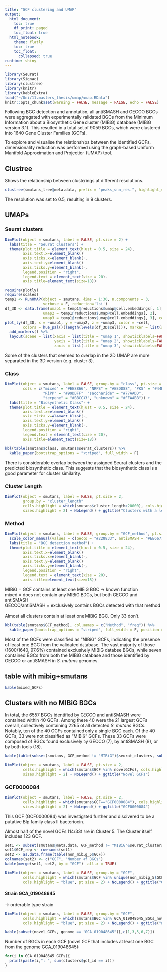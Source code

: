 ---
title: "GCF clustering and UMAP"
output:
  html_document:
    toc: true
    df_print: paged
    toc_float: true
  html_notebook: 
    theme: flatly
    toc: true
    toc_float:
      collapsed: true
runtime: shiny
---

```{r setup, include=FALSE}
library(Seurat)
library(Signac)
library(clustree)
library(knitr)
library(kableExtra)
load("~/Uni/11.masters_thesis/umap/umap.RData")
knitr::opts_chunk$set(warning = FALSE, message = FALSE, echo = FALSE)
```
Following BGC detection and annotation, all antiSMASH and GECCO BGCs were aggregated with experimentally validated BGCs from the Minimum Information about a Biosynthetic Gene cluster (MIBiG) database (MIBiG version 3.1). This resulted in a total set of 9059 BGCs, which were clustered into 1640 Gene Cluster Families (GCFs). 

To explore and visualise the relationships between the identified GCFs, dimensionality reduction was performed using the graph-based Uniform Manifold Approximation and Projection (UMAP) tool.

## Clustree
Shows the relationship between clusterings at different resolutions.
```{r clustree, fig.width = 10, fig.height = 12, fig.align='center'}
clustree(smutans_tree@meta.data, prefix = "peaks_snn_res.", highlight_core = TRUE)
```
The resolution was set to 0.5, resulting in 9 clusters.

## UMAPs
### Seurat clusters
```{r clusters, fig.width = 10.5, fig.height = 7, fig.align='center'}
DimPlot(object = smutans, label = FALSE, pt.size = 2) +
  labs(title = "Seurat Clusters") +
  theme(plot.title = element_text(hjust = 0.5, size = 24),
        axis.text.x=element_blank(),
        axis.ticks.x=element_blank(),
        axis.text.y=element_blank(),
        axis.ticks.y=element_blank(),
        legend.position = "right",
        legend.text = element_text(size = 20),
        axis.title=element_text(size=18))
```

```{r, fig.width = 10.5, fig.height = 7, fig.align='center'}
require(plotly)
require(scales)
temp1 <- RunUMAP(object = smutans, dims = 1:30, n.components = 3,
                 verbose = F, reduction='lsi')
df_3D <- data.frame(umap1 = temp1@reductions$umap@cell.embeddings[, 1], 
                 umap2 = temp1@reductions$umap@cell.embeddings[, 2],
                 umap3 = temp1@reductions$umap@cell.embeddings[, 3], cell = Idents(temp1))
plot_ly(df_3D, x = ~umap1, y = ~umap2, z = ~umap3, color = ~cell,
        colors = hue_pal()(length(levels(df_3D$cell))), marker = list(size = 3)) %>% 
  add_markers() %>%
  layout(scene = list(xaxis = list(title = "umap 1", showticklabels=FALSE), 
                      yaxis = list(title = "umap 2", showticklabels=FALSE),
                      zaxis = list(title = "umap 3", showticklabels=FALSE)))
```
Some of the clusters that seemed to overlap in the 2D UMAP are more separated in the 3D version (e.g. cluster 3).

### Class
```{r class, fig.width = 10.5, fig.height = 7, fig.align='center'}
DimPlot(object = smutans, label = FALSE, group.by = "class", pt.size = 2,
        cols = c("mixed" = "#EE8866", "NRPS" = "#EEDD88", "PKS" = "#44BB99", 
                 "RiPP" = "#99DDFF", "saccharide" = "#77AADD", 
                 "terpene" = "#BBCC33", "unknown" = "#FFAABB")) +
  labs(title = "Biosynthetic Class") +
  theme(plot.title = element_text(hjust = 0.5, size = 24),
        axis.text.x=element_blank(),
        axis.ticks.x=element_blank(),
        axis.text.y=element_blank(),
        axis.ticks.y=element_blank(),
        legend.position = "right",
        legend.text = element_text(size = 20),
        axis.title=element_text(size=18))
  
kbl(table(smutans$class, smutans$seurat_clusters)) %>%
  kable_paper(bootstrap_options = "striped", full_width = F)
```
There is considerable overlap between the assigned Seurat clusters and the predicted biosynthetic class. This suggests that the biosynthetic class is a good parameter for cluster similarity.

### Cluster Length
```{r clonability, fig.width = 10.5, fig.height = 7}
DimPlot(object = smutans, label = FALSE, pt.size = 2,
        group.by = "cluster_length", 
        cells.highlight = which(smutans$cluster_length>20000), cols.highlight = "#004488",
        sizes.highlight = 2) + NoLegend() + ggtitle("Clusters with a length > 20 Kbp")
```

### Method
```{r method, fig.width = 10.5, fig.height = 7, fig.align='center'}
DimPlot(object = smutans, label = FALSE, group.by = "GCF_method", pt.size = 2) + 
  scale_color_manual(values = c(Gecco = "#228833", antiSMASH = "#EE6677", MIBiG = "#004488", mixed = "#AA3377")) +
  labs(title = "BGC detection method") +
  theme(plot.title = element_text(hjust = 0.5, size = 24),
        axis.text.x=element_blank(),
        axis.ticks.x=element_blank(),
        axis.text.y=element_blank(),
        axis.ticks.y=element_blank(),
        legend.position = "right",
        legend.text = element_text(size = 20),
        axis.title=element_text(size=18))
```
MIBiG = GCF contains at least one MIBiG BGC -> known function  
mixed = does not contain any MIBiG BGCs, but both GECCO and antiSMASH  
GECCO/antiSMASH = exclusively contains BGCs detected with that method  
<br>
Almost all clusters contain at least one MIBiG BGC. Only 33 don't.
```{r method_table, fig.align='center'}
kbl(table(smutans$GCF_method), col.names = c("Method", "freq")) %>%
  kable_paper(bootstrap_options = "striped", full_width = F, position = "float_right")
```

Most of the GCFs were classified as “MIBiG” GCFs, indicating the presence of least one BGC from the validated database. The vast majority of those (1600/1640, 97.6%) contained exclusively MIBiG databse BGCs, while seven contained BGCs from both the MIBiG database and those identified by GECCO or antiSMASH in *S. mutans* genomes.

## table with mibig+smutans

```{r mibig_mixed}
kable(mixed_GCFs)
```


## Clusters with no MIBiG BGCs
In total, the 6557 BGCs identified by GECCO and antiSMASH were contained within 40 GCFs. Among these 40 were the 21 largest GCFs overall, collectively containing 2265 of all detected *S. mutans* BGCs. Notably, ten of the 40 GCFs contained only a single BGC each. Of the 40 GCFs, 33 were not classified as “MIBiG” GCFs. These 33 GCFs were composed of BGCs found exclusively by GECCO (7), by antiSMASH (8), or by both tools (18). 


```{r novel_1}
kable(table(subset(smutans, GCF_method != "MIBiG")$seurat_clusters, subset(smutans, GCF_method != "MIBiG")$class))
```

```{r novel_2, fig.width = 10.5, fig.height = 7}
DimPlot(object = smutans, label = FALSE, pt.size = 2,
        cells.highlight = which(smutans$GCF %in% novelGCFs), cols.highlight = "#004488",
        sizes.highlight = 2) + NoLegend() + ggtitle("Novel GCFs")
```

### GCF0000084
```{r GCF0000084, fig.width = 10.5, fig.height = 7}
DimPlot(object = smutans, label = FALSE, pt.size = 2,
        cells.highlight = which(smutans$GCF=="GCF0000084"), cols.highlight = "#004488",
        sizes.highlight = 2) + NoLegend() + ggtitle("GCF0000084")
```
This GCF (GCF0000084) was investigated further and discivered to be a putative Blp family class II bacteriocin.

Almost half of the novel GCFs (14/33) are in Cluster 5. The Cluster itself includes 123 GCF.
```{r}
set1 <- subset(smutans@meta.data, GCF_method != "MIBiG"&seurat_clusters==5)[,c(23,24,26,28)]
set1$GCF_rep <- rownames(set1)
set2 <- as.data.frame(table(non_mibig_5$GCF))
colnames(set2) <- c("GCF", "Number of BGCs")
kable(merge(set1, set2, by = "GCF"), all.x = TRUE)
```

```{r, fig.width = 10.5, fig.height = 7}
DimPlot(object = smutans, label = FALSE, group.by = "GCF",
        cells.highlight = which(smutans$GCF %in% unique(non_mibig_5$GCF)),
        cols.highlight = "blue", pt.size = 2) + NoLegend() + ggtitle("GCFs in Cluster 5 that do not contain a MIBiG BGC")
```

#### Strain GCA_019048645
-> orderable type strain
```{r, fig.width = 10.5, fig.height = 7}
DimPlot(object = smutans, label = FALSE, group.by = "GCF",
        cells.highlight = which(smutans$BGC %in% GCA_019048645_BGCs_novel),
        cols.highlight = "blue", pt.size = 2) + NoLegend() + ggtitle("novel GCFs that contain a BGC from strain GCA_019048645")

kable(subset(novel_GCFs, genome == "GCA_019048645")[,c(1,3,5,6,7)])
```
Number of BGCs in each GCF (novel GCF that includes at least one BGC from the genome GCA_019048645):
```{r, results='markup'}
for(i in GCA_019048645_GCFs){
  print(paste(i,": ", sum(clusters$gcf_id == i)))
}
```







